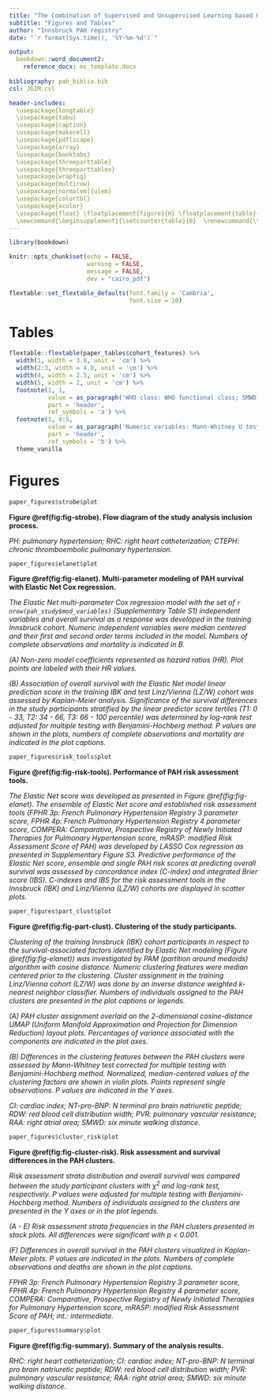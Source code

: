 ---
title: "The Combination of Supervised and Unsupervised Learning based Risk Stratification and Phenotyping in Pulmonary Arterial Hypertension - a Long-term Retrospective Multicenter Trial"
subtitle: "Figures and Tables"
author: "Innsbruck PAH registry"
date: "`r format(Sys.time(), '%Y-%m-%d')`"

output: 
  bookdown::word_document2:   
    reference_docx: ms_template.docx
    
bibliography: pah_biblio.bib
csl: JGIM.csl

header-includes:
  \usepackage{longtable}
  \usepackage{tabu}
  \usepackage{caption}
  \usepackage{makecell}
  \usepackage{pdflscape}
  \usepackage{array}
  \usepackage{booktabs}
  \usepackage{threeparttable}
  \usepackage{threeparttablex}
  \usepackage{wrapfig}
  \usepackage{multirow}
  \usepackage[normalem]{ulem}
  \usepackage{colortbl}
  \usepackage{xcolor}
  \usepackage{float} \floatplacement{figure}{H} \floatplacement{table}{H}
  \newcommand{\beginsupplement}{\setcounter{table}{0}  \renewcommand{\thetable}{S\arabic{table}}       \setcounter{figure}{0} \renewcommand{\thefigure}{S\arabic{figure}}}
---

```{r, setup, include = FALSE}

library(bookdown)

knitr::opts_chunk$set(echo = FALSE, 
                      warning = FALSE, 
                      message = FALSE, 
                      dev = "cairo_pdf")

flextable::set_flextable_defaults(font.family = 'Cambria', 
                                  font.size = 10)


```

\newpage

# Tables

```{r tab-cohort-features, tab.cap = 'Characteristic of the Innsbruck (IBK) and Linz/Vienna (LZ/W) study cohorts. Numeric variables are presented as medians with interquartile ranges (IQR) and ranges. Categorical variables are presented as percentages and counts within the complete observation set.'}

flextable::flextable(paper_tables$cohort_features) %>% 
  width(1, width = 3.8, unit = 'cm') %>% 
  width(2:3, width = 4.0, unit = 'cm') %>% 
  width(4, width = 2.5, unit = 'cm') %>% 
  width(5, width = 2, unit = 'cm') %>% 
  footnote(1, 1, 
           value = as_paragraph('WHO class: WHO functional class; SMWD: six-minute walking distance; mPAP: mean pulmonary arterial pressure; PVR: pulmonary vascular resistance; OS: overall survival.'), 
           part = 'header', 
           ref_symbols = 'a') %>% 
  footnote(1, 4:5, 
           value = as_paragraph('Numeric variables: Mann-Whitney U test with r effect size statistic; categorical variables: \u03C7\u00B2 test with Cramer V effect size statistic; survival: log-rank test.'), 
           part = 'header', 
           ref_symbols = 'b') %>% 
  theme_vanilla

```

\newpage

# Figures {#sec:figures}

```{r fig-strobe, fig.width = figur::convert(paper_figures$strobe, to = 'in')$w, fig.height = figur::convert(paper_figures$strobe, to = 'in')$h, fig.cap = 'Flow diagram of the study analysis inclusion process.'}

paper_figures$strobe$plot

```

__Figure \@ref(fig:fig-strobe). Flow diagram of the study analysis inclusion process.__ 

_PH: pulmonary hypertension; RHC: right heart catheterization; CTEPH: chronic thromboembolic pulmonary hypertension._

\newpage

```{r fig-elanet, fig.width = figur::convert(paper_figures$elanet, to = 'in')$w, fig.height = figur::convert(paper_figures$elanet, to = 'in')$h, fig.cap = 'Multi-parameter modeling of PAH survival with Elastic Net Cox regression.'}

paper_figures$elanet$plot

```

__Figure \@ref(fig:fig-elanet). Multi-parameter modeling of PAH survival with Elastic Net Cox regression.__ 

_The Elastic Net multi-parameter Cox regression model with the set of `r nrow(pah_study$mod_variables)` (Supplementary Table S1) independent variables and overall survival as a response was developed in the training Innsbruck cohort. Numeric independent variables were median centered and their first and second order terms included in the model. Numbers of complete observations and mortality is indicated in B._

_(A) Non-zero model coefficients represented as hazard ratios (HR). Plot points are labeled with their HR values._ 

_(B) Association of overall survival with the Elastic Net model linear prediction score in the training IBK and test Linz/Vienna (LZ/W) cohort was assessed by Kaplan-Meier analysis. Significance of the survival differences in the study participants stratified by the linear predictor score tertiles (T1: 0 - 33, T2: 34 - 66, T3: 66 - 100 percentile) was determined by log-rank test adjusted for multiple testing with Benjamini-Hochberg method. P values are shown in the plots, numbers of complete observations and mortality are indicated in the plot captions._

\newpage

```{r fig-risk-tools, fig.width = figur::convert(paper_figures$risk_tools, to = 'in')$w, fig.height = figur::convert(paper_figures$risk_tools, to = 'in')$h, fig.cap = 'Performance of PAH risk assessment tools.'}

paper_figures$risk_tools$plot

```

__Figure \@ref(fig:fig-risk-tools). Performance of PAH risk assessment tools.__ 

_The Elastic Net score was developed as presented in Figure \@ref(fig:fig-elanet). The ensemble of Elastic Net score and established risk assessment tools (FPHR 3p: French Pulmonary Hypertension Registry 3 parameter score, FPHR 4p: French Pulmonary Hypertension Registry 4 parameter score, COMPERA: Comparative, Prospective Registry of Newly Initiated Therapies for Pulmonary Hypertension score, mRASP: modified Risk Assessment Score of PAH) was developed by LASSO Cox regression as presented in Supplementary Figure S3. Predictive performance of the Elastic Net score, ensemble and single PAH risk scores at predicting overall survival was assessed by concordance index (C-index) and integrated Brier score (IBS). C-indexes and IBS for the risk assessment tools in the Innsbruck (IBK) and Linz/Vienna (LZ/W) cohorts are displayed in scatter plots._

\newpage

```{r fig-part-clust, fig.width = figur::convert(paper_figures$part_clust, to = 'in')$w, fig.height = figur::convert(paper_figures$part_clust, to = 'in')$h, fig.cap = 'Clustering of the study participants.'}

paper_figures$part_clust$plot

```

__Figure \@ref(fig:fig-part-clust). Clustering of the study participants.__ 

_Clustering of the training Innsbruck (IBK) cohort participants in respect to the survival-associated factors identified by Elastic Net modeling (Figure \@ref(fig:fig-elanet)) was investigated by PAM (partition around medoids) algorithm with cosine distance. Numeric clustering features were median centered prior to the clustering. Cluster assignment in the training Linz/Vienna cohort (LZ/W) was done by an inverse distance weighted k-nearest neighbor classifier. Numbers of individuals assigned to the PAH clusters are presented in the plot captions or legends._

_(A) PAH cluster assignment overlaid on the 2-dimensional cosine-distance UMAP (Uniform Manifold Approximation and Projection for Dimension Reduction) layout plots. Percentages of variance associated with the components are indicated in the plot axes._

_(B) Differences in the clustering features between the PAH clusters were assessed by Mann-Whitney test corrected for multiple testing with Benjamini-Hochberg method. Normalized, median-centered values of the clustering factors are shown in violin plots. Points represent single observations. P values are indicated in the Y axes._

_CI: cardiac index; NT-pro-BNP: N terminal pro brain natriuretic peptide; RDW: red blood cell distribution width; PVR: pulmonary vascular resistance; RAA: right atrial area; SMWD: six minute walking distance._

\newpage

```{r fig-cluster-risk, fig.width = figur::convert(paper_figures$cluster_risk, to = 'in')$w, fig.height = figur::convert(paper_figures$cluster_risk, to = 'in')$h, fig.cap = 'Risk assessment and survival differences in the PAH clusters.'}

paper_figures$cluster_risk$plot

```

__Figure \@ref(fig:fig-cluster-risk). Risk assessment and survival differences in the PAH clusters.__ 

_Risk assessment strata distribution and overall survival was compared between the study participant clusters with $\chi^2$ and log-rank test, respectively. P values were adjusted for multiple testing with Benjamini-Hochberg method. Numbers of individuals assigned to the clusters are presented in the Y axes or in the plot legends._

_(A - E) Risk assessment strata frequencies in the PAH clusters presented in stack plots. All differences were significant with p < 0.001._

_(F) Differences in overall survival in the PAH clusters visualized in Kaplan-Meier plots. P values are indicated in the plots. Numbers of complete observations and deaths are shown in the plot captions._

_FPHR 3p: French Pulmonary Hypertension Registry 3 parameter score, FPHR 4p: French Pulmonary Hypertension Registry 4 parameter score, COMPERA: Comparative, Prospective Registry of Newly Initiated Therapies for Pulmonary Hypertension score, mRASP: modified Risk Assessment Score of PAH; int.: intermediate._

\newpage

```{r fig-summary, fig.width = figur::convert(paper_figures$summary, to = 'in')$w, fig.height = figur::convert(paper_figures$summary, to = 'in')$h, fig.cap = 'Summary of the analysis results.'}

paper_figures$summary$plot

```

__Figure \@ref(fig:fig-summary). Summary of the analysis results.__ 

_RHC: right heart catheterization; CI: cardiac index; NT-pro-BNP: N terminal pro brain natriuretic peptide; RDW: red blood cell distribution width; PVR: pulmonary vascular resistance; RAA: right atrial area; SMWD: six minute walking distance._